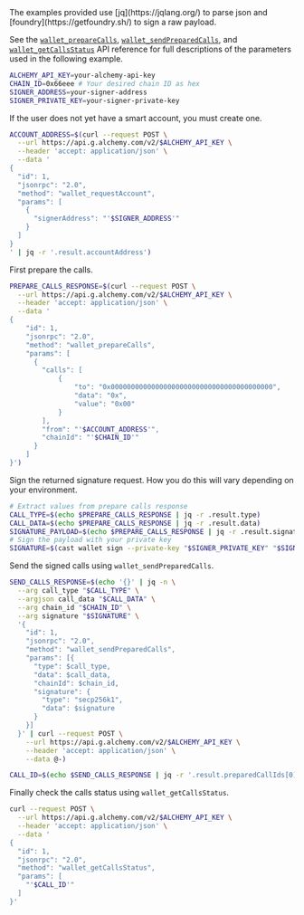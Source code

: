 <Info>
  The examples provided use [jq](https://jqlang.org/) to parse json and
  [foundry](https://getfoundry.sh/) to sign a raw payload.
</Info>

See the [`wallet_prepareCalls`](/docs/wallets/api-reference/smart-wallets/wallet-api-endpoints/wallet-api-endpoints/wallet-prepare-calls),
[`wallet_sendPreparedCalls`](/docs/wallets/api-reference/smart-wallets/wallet-api-endpoints/wallet-api-endpoints/wallet-send-prepared-calls),
and [`wallet_getCallsStatus`](/docs/wallets/api-reference/smart-wallets/wallet-api-endpoints/wallet-api-endpoints/wallet-get-calls-status)
API reference for full descriptions of the parameters used in the following example.

<Steps>

<Step title="Declare your secrets">

```bash twoslash maxLines=999
ALCHEMY_API_KEY=your-alchemy-api-key
CHAIN_ID=0x66eee # Your desired chain ID as hex
SIGNER_ADDRESS=your-signer-address
SIGNER_PRIVATE_KEY=your-signer-private-key
```

</Step>

<Step title="(If Needed) Request Account">

If the user does not yet have a smart account, you must create one.

```bash twoslash maxLines=999
ACCOUNT_ADDRESS=$(curl --request POST \
  --url https://api.g.alchemy.com/v2/$ALCHEMY_API_KEY \
  --header 'accept: application/json' \
  --data '
{
  "id": 1,
  "jsonrpc": "2.0",
  "method": "wallet_requestAccount",
  "params": [
    {
      "signerAddress": "'$SIGNER_ADDRESS'"
    }
  ]
}
' | jq -r '.result.accountAddress')
```

</Step>

<Step title="Prepare Calls">

First prepare the calls.

```bash twoslash maxLines=999
PREPARE_CALLS_RESPONSE=$(curl --request POST \
  --url https://api.g.alchemy.com/v2/$ALCHEMY_API_KEY \
  --header 'accept: application/json' \
  --data '
{
    "id": 1,
    "jsonrpc": "2.0",
    "method": "wallet_prepareCalls",
    "params": [
      {
        "calls": [
            {
                "to": "0x0000000000000000000000000000000000000000",
                "data": "0x",
                "value": "0x00"
            }
        ],
        "from": "'$ACCOUNT_ADDRESS'",
        "chainId": "'$CHAIN_ID'"
      }
    ]
}')
```

</Step>

<Step title="Sign the Prepared Calls">

Sign the returned signature request. How you do this will vary depending on your environment.

```bash twoslash maxLines=999
# Extract values from prepare calls response
CALL_TYPE=$(echo $PREPARE_CALLS_RESPONSE | jq -r .result.type)
CALL_DATA=$(echo $PREPARE_CALLS_RESPONSE | jq -r .result.data)
SIGNATURE_PAYLOAD=$(echo $PREPARE_CALLS_RESPONSE | jq -r .result.signatureRequest.data.raw)
# Sign the payload with your private key
SIGNATURE=$(cast wallet sign --private-key "$SIGNER_PRIVATE_KEY" "$SIGNATURE_PAYLOAD")
```

</Step>

<Step title="Send the Prepared Calls">

Send the signed calls using `wallet_sendPreparedCalls`.

```bash twoslash maxLines=999
SEND_CALLS_RESPONSE=$(echo '{}' | jq -n \
  --arg call_type "$CALL_TYPE" \
  --argjson call_data "$CALL_DATA" \
  --arg chain_id "$CHAIN_ID" \
  --arg signature "$SIGNATURE" \
  '{
    "id": 1,
    "jsonrpc": "2.0",
    "method": "wallet_sendPreparedCalls",
    "params": [{
      "type": $call_type,
      "data": $call_data,
      "chainId": $chain_id,
      "signature": {
        "type": "secp256k1",
        "data": $signature
      }
    }]
  }' | curl --request POST \
    --url https://api.g.alchemy.com/v2/$ALCHEMY_API_KEY \
    --header 'accept: application/json' \
    --data @-)

CALL_ID=$(echo $SEND_CALLS_RESPONSE | jq -r '.result.preparedCallIds[0]')
```

</Step>

<Step title="Check the Calls Status">

Finally check the calls status using `wallet_getCallsStatus`.

```bash twoslash maxLines=999
curl --request POST \
  --url https://api.g.alchemy.com/v2/$ALCHEMY_API_KEY \
  --header 'accept: application/json' \
  --data '
{
  "id": 1,
  "jsonrpc": "2.0",
  "method": "wallet_getCallsStatus",
  "params": [
    "'$CALL_ID'"
  ]
}'
```

</Step>

</Steps>
